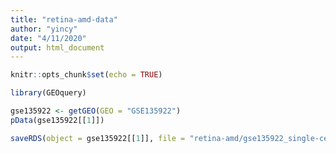 ```yaml
---
title: "retina-amd-data"
author: "yincy"
date: "4/11/2020"
output: html_document
---
```


```r
knitr::opts_chunk$set(echo = TRUE)
```


```r
library(GEOquery)
```


```r
gse135922 <- getGEO(GEO = "GSE135922")
pData(gse135922[[1]]) 
```

```r
saveRDS(object = gse135922[[1]], file = "retina-amd/gse135922_single-cell_sample_info.rds")
```






